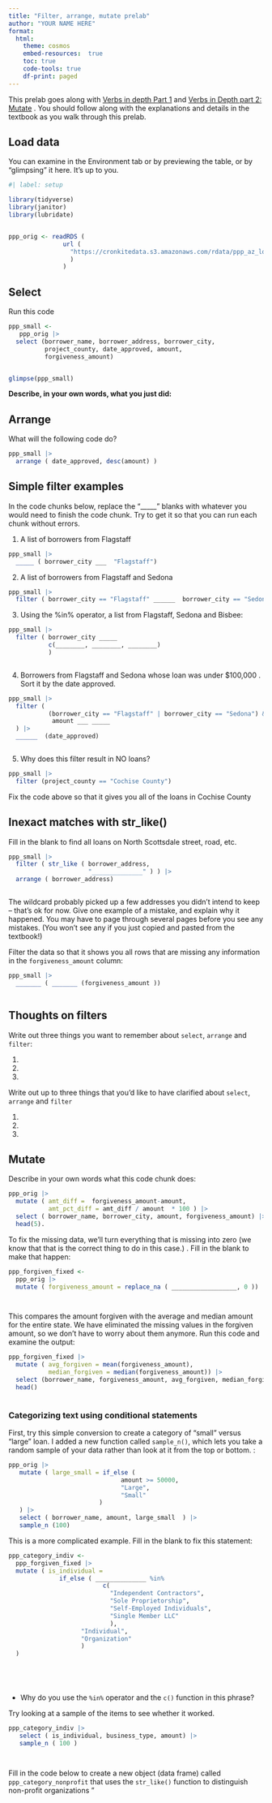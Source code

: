 ```yaml
---
title: "Filter, arrange, mutate prelab"
author: "YOUR NAME HERE"
format: 
  html: 
    theme: cosmos
    embed-resources:  true
    toc: true
    code-tools: true
    df-print: paged
---
```


This prelab goes along with [Verbs in depth Part 1](https://cronkitedata.github.io/djtextbook/r-verb-filter.html) and [Verbs in Depth part 2: Mutate](https://cronkitedata.github.io/djtextbook/r-verb-mutate.html) . You should follow along with the explanations and details in the textbook as you walk through this prelab.

## Load data 

You can examine in the Environment tab or by previewing the table, or by "glimpsing" it here. It's up to you.

```r
#| label: setup

library(tidyverse)
library(janitor)
library(lubridate)



```

```r

ppp_orig <- readRDS ( 
               url ( 
                 "https://cronkitedata.s3.amazonaws.com/rdata/ppp_az_loans.RDS"
                 )
               )


```

## Select 

Run this code

```r

ppp_small <- 
   ppp_orig |> 
  select (borrower_name, borrower_address, borrower_city,
          project_county, date_approved, amount, 
          forgiveness_amount)


glimpse(ppp_small)

```

**Describe, in your own words, what you just did:**

## Arrange 

What will the following code do?

```r

ppp_small |>
  arrange ( date_approved, desc(amount) )


```

## Simple filter examples

In the code chunks below, replace the "\_\_\_\_\_" blanks with whatever you would need to finish the code chunk. Try to get it so that you can run each chunk without errors.

1.  A list of borrowers from Flagstaff

```r

ppp_small |> 
  _____ ( borrower_city ___  "Flagstaff") 

```

2.  A list of borrowers from Flagstaff and Sedona

```r

ppp_small |> 
  filter ( borrower_city == "Flagstaff" ______  borrower_city == "Sedona") 

```

3.  Using the %in% operator, a list from Flagstaff, Sedona and Bisbee:

```r

ppp_small |> 
  filter ( borrower_city _____  
           c(________, ________, ________)
           )



```

4.  Borrowers from Flagstaff and Sedona whose loan was under \$100,000 . Sort it by the date approved.

```r

ppp_small |>
  filter ( 
           (borrower_city == "Flagstaff" | borrower_city == "Sedona") & 
            amount ___ _____ 
  ) |>
  ______  (date_approved)



```

5.  Why does this filter result in NO loans?

```r

ppp_small |> 
  filter (project_county == "Cochise County")


```

Fix the code above so that it gives you all of the loans in Cochise County

## Inexact matches with str_like()

Fill in the blank to find all loans on North Scottsdale street, road, etc.

```r

ppp_small |> 
  filter ( str_like ( borrower_address, 
                      "______________" ) ) |> 
  arrange ( borrower_address)



```

The wildcard probably picked up a few addresses you didn't intend to keep -- that's ok for now. Give one example of a mistake, and explain why it happened. You may have to page through several pages before you see any mistakes. (You won't see any if you just copied and pasted from the textbook!)


Filter the data so that it shows you all rows that are missing any information in the `forgiveness_amount` column: 

```r

ppp_small |>
  _______ ( _______ (forgiveness_amount ))



```



## Thoughts on filters

Write out three things you want to remember about `select`, `arrange` and `filter`:

1.  
2.  
3.  

Write out up to three things that you'd like to have clarified about `select`, `arrange` and `filter`

1.  
2.  
3.  

## Mutate 


Describe in your own words what this code chunk does: 

```r

ppp_orig |>
  mutate ( amt_diff =  forgiveness_amount-amount, 
           amt_pct_diff = amt_diff / amount  * 100 ) |>                   
  select ( borrower_name, borrower_city, amount, forgiveness_amount) |>   
  head(5).                                                                


```


To fix the missing data, we'll turn everything that is missing into zero (we know that that is the correct thing to do in this case.) . Fill in the blank to make that happen: 

```r

ppp_forgiven_fixed <- 
  ppp_orig |> 
  mutate ( forgiveness_amount = replace_na ( __________________, 0 ))




```


This compares the amount forgiven with the average and median amount for the entire state. We have eliminated the missing values in the forgiven amount, so we don't have to worry about them anymore. Run this code and examine the output: 

```r

ppp_forgiven_fixed |> 
  mutate ( avg_forgiven = mean(forgiveness_amount), 
           median_forgiven = median(forgiveness_amount)) |> 
  select (borrower_name, forgiveness_amount, avg_forgiven, median_forgiven ) |> 
  head()



```


### Categorizing text using conditional statements


First, try this simple conversion to create a category of "small" versus "large" loan. I added a new function called `sample_n()`, which lets you take a random sample of your data rather than look at it from the top or bottom.  : 

```r

ppp_orig |>
   mutate ( large_small = if_else (
                               amount >= 50000, 
                               "Large", 
                               "Small" 
                         )
   ) |>
   select ( borrower_name, amount, large_small  ) |>
   sample_n (100)


```

This is a more complicated example. Fill in the blank to fix this statement: 


```r

ppp_category_indiv <- 
  ppp_forgiven_fixed |>
  mutate ( is_individual = 
              if_else ( ______________ %in% 
                          c(
                            "Independent Contractors", 
                            "Sole Proprietorship", 
                            "Self-Employed Individuals", 
                            "Single Member LLC"
                            ), 
                    "Individual", 
                    "Organization"
                    ) 
  )  






```


* Why do you use the `%in%` operator and the `c()` function in this phrase? 



Try looking at a sample of the items to see whether it worked. 


```r

ppp_category_indiv |>
   select ( is_individual, business_type, amount) |>
   sample_n ( 100 )




```


Fill in the code below to create a new object (data frame) called `ppp_category_nonprofit` that uses the `str_like()` function to distinguish non-profit organizations "